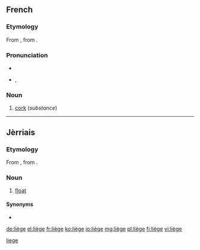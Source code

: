 {{also|Liège|liege}}
==French==

===Etymology===
From {{etyl|VL.|fr}} {{recons|levius|lang=VL.}}, from {{etyl|la|fr}} {{term|levis||light, unimportant|lang=la}}.

===Pronunciation===
* {{audio|Fr-liège.ogg|audio}}
* {{IPA|/ljɛʒ/|lang=fr}}, {{X-SAMPA|/ljEZ/}}

===Noun===
{{fr-noun|m|sort=liege}}

# [[cork]] (''substance'')

----

==Jèrriais==

===Etymology===
From {{etyl|VL.|roa-jer|sort=liege}} {{recons|levius|lang=VL.}}, from {{etyl|la|roa-jer|sort=liege}} {{term|levis||light, unimportant|lang=la}}.

===Noun===
{{roa-jer-noun|m|sort=liege}}

# {{qualifier|fishing}} [[float]]

====Synonyms====
* {{l|roa-jer|fliotte}}

[[Category:roa-jer:Fishing|liege]]

[[de:liège]]
[[el:liège]]
[[fr:liège]]
[[ko:liège]]
[[io:liège]]
[[mg:liège]]
[[pl:liège]]
[[fi:liège]]
[[vi:liège]]